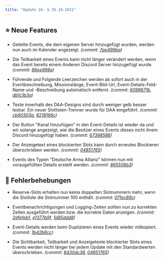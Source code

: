 ```yaml
---
title: "Update 24. & 26.10.2021"
---
```


## ⭐ Neue Features

* Geteilte Events, die dem eigenen Server hinzugefügt wurden, werden nun auch im Kalender angezeigt. _(commit: [7ae496ba](https://github.com/Alf-Melmac/slotbotServer/commit/7ae496bab535b933cc0cf1ee279f0b24c150dfc2))_

* Die Teilbarkeit eines Events kann nicht länger verändert werden, wenn das Event bereits einem Anderen Discord Server hinzugefügt wurde. _(commit: [66ee998a](https://github.com/Alf-Melmac/slotbotServer/commit/66ee998a3b7e79acc1fea56a999f151a540a0fe7))_

* Führende und Folgende Leerzeichen werden ab sofort auch in der Eventbeschreibung, Missionslänge, Event-Bild-Url, Event-Details-Feld-Name und -Beschreibung automatisch entfernt. _(commit: [6096671b](https://github.com/Alf-Melmac/slotbotServer/commit/6096671b3a9669a40e677077f144b039529f46fb), [db1c1b3a](https://github.com/Alf-Melmac/slotbotServer/commit/db1c1b3ae40d16b6a82973164e3200817edb3f0c))_

* Texte innerhalb des DAA-Designs sind durch weniger gelb besser lesbar. Ein neuer Slotlisten-Trenner wurde für DAA eingeführt. _(commit: [cb60303a](https://github.com/Alf-Melmac/slotbotServer/commit/cb60303a9f12c39e2598dcd9e55a8d79b892d290), [8218166c](https://github.com/Alf-Melmac/slotbotServer/commit/8218166ca56a9c626d3afbc5f1f2ea2f2ebb2d3f))_

* Der Button "Kanal hinzufügen" in den Event-Details ist wieder da und wir solange angezeigt, wie die Besitzer eines Events dieses nicht ihrem Discord hinzugefügt haben. _(commit: [67398586](https://github.com/Alf-Melmac/slotbotServer/commit/6739858602a2aeba80c95822efd8c7c5dd663caf))_

* Der Anzeigetext eines blockierten Slots kann durch erneutes Blockieren überschrieben werden. _(commit: [04851765](https://github.com/Alf-Melmac/slotbotServer/commit/04851765030a1fad19a3dbfefbbdc2cb2dbce3de))_

* Events des Typen "Deutsche Arma Allianz" können nun mit voraugefüllten Details erstellt werden. _(commit: [865506b3](https://github.com/Alf-Melmac/slotbotServer/commit/865506b33b8012eeeb84b4e3ea383733e0d59447))_

## 🐞 Fehlerbehebungen

* Reserve-Slots erhalten nun keine doppelten Slotnummern mehr, wenn die Slotliste die Slotnummer 100 enthält. _(commit: [07fec89c](https://github.com/Alf-Melmac/slotbotServer/commit/07fec89c9c469760c5d0149ee79d58454b0c9b0b))_

* Eventbenachrichtigungen und Logging-Zeiten sollten nun zu korrekten Zeiten ausgeführt werden bzw. die korrekte Daten anzeigen. _(commit: [2dfefeb1](https://github.com/Alf-Melmac/slotbotServer/commit/2dfefeb1572b4819588a891bf8b415afb8c68189), [ef377b9f](https://github.com/Alf-Melmac/slotbotServer/commit/ef377b9f1307f4f3c91fa5bf1f674406c8573115), [1d85ddd8](https://github.com/Alf-Melmac/slotbotServer/commit/1d85ddd870ba2fbd06fb9029cd5782774bc6f238))_

* Event-Details werden beim Duplizieren eines Events wieder mitkopiert. _(commit: [1b42b6cc](https://github.com/Alf-Melmac/slotbotServer/commit/1b42b6cc88ea1d993c905d1707528f8cf3320863))_

* Die Sichtbarkeit, Teilbarkeit und Anzeigetexte blockierter Slots eines Events werden nicht länger bei jedem Update mit den Standardwerten überschrieben. _(commit: [8430dc36](https://github.com/Alf-Melmac/slotbotServer/commit/8430dc36bd20cd64cd968f942004d6a43bb88a31), [04851765](https://github.com/Alf-Melmac/slotbotServer/commit/04851765030a1fad19a3dbfefbbdc2cb2dbce3de))_
